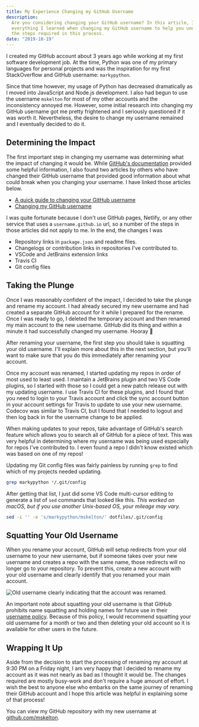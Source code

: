 ```yaml
---
title: My Experience Changing my GitHub Username
description:
  Are you considering changing your GitHub username? In this article, I discuss
  everything I learned when changing my GitHub username to help you understand
  the steps required in this process.
date: "2019-10-19"
---
```


I created my GitHub account about 3 years ago while working at my first software
development job. At the time, Python was one of my primary languages for
personal projects and was the inspiration for my first StackOverflow and GitHub
username: `markypython`.

Since that time however, my usage of Python has decreased dramatically as I
moved into JavaScript and Node.js development. I also had begun to use the
username `mskelton` for most of my other accounts and the inconsistency annoyed
me. However, some initial research into changing my GitHub username got me
pretty frightened and I seriously questioned if it was worth it. Nevertheless,
the desire to change my username remained and I eventually decided to do it.

## Determining the Impact

The first important step in changing my username was determining what the impact
of changing it would be. While
[GitHub's documentation](https://docs.github.com/en/account-and-profile/setting-up-and-managing-your-github-user-account/managing-user-account-settings/changing-your-github-username)
provided some helpful information, I also found two articles by others who have
changed their GitHub username that provided good information about what could
break when you changing your username. I have linked those articles below.

- [A quick guide to changing your GitHub username](https://www.freecodecamp.org/news/a-quick-guide-to-changing-your-github-username/)
- [Changing my GitHub username](https://www.nikhita.dev/changing-my-github-username)

I was quite fortunate because I don't use GitHub pages, Netlify, or any other
service that uses a `username.github.io` url, so a number of the steps in those
articles did not apply to me. In the end, the changes I was

- Repository links in `package.json` and readme files.
- Changelogs or contribution links in repositories I've contributed to.
- VSCode and JetBrains extension links
- Travis CI
- Git config files

## Taking the Plunge

Once I was reasonably confident of the impact, I decided to take the plunge and
rename my account. I had already secured my new username and had created a
separate GitHub account for it while I prepared for the rename. Once I was ready
to go, I deleted the temporary account and then renamed my main account to the
new username. GitHub did its thing and within a minute it had successfully
changed my username. Hooray 🎉

After renaming your username, the first step you should take is squatting your
old username. I'll explain more about this in the next section, but you'll want
to make sure that you do this immediately after renaming your account.

Once my account was renamed, I started updating my repos in order of most used
to least used. I maintain a JetBrains plugin and two VS Code plugins, so I
started with those so I could get a new patch release out with my updating
username. I use Travis CI for these plugins, and I found that you need to login
to your Travis account and click the sync account button in your account
settings for Travis to update to use your new username. Codecov was similar to
Travis CI, but I found that I needed to logout and then log back in for the
username change to be applied.

When making updates to your repos, take advantage of GitHub's search feature
which allows you to search all of GitHub for a piece of text. This was very
helpful in determining where my username was being used especially for repos
I've contributed to. I even found a repo I didn't know existed which was based
on one of my repos!

Updating my Git config files was fairly painless by running `grep` to find which
of my projects needed updating.

```bash
grep markypython */.git/config
```

After getting that list, I just did some VS Code multi-cursor editing to
generate a list of `sed` commands that looked like this. _This worked on macOS,
but if you use another Unix-based OS, your mileage may vary._

```bash
sed -i '' -e 's/markypython/mskelton/' dotfiles/.git/config
```

## Squatting Your Old Username

When you rename your account, GitHub will setup redirects from your old username
to your new username, but if someone takes over your new username and creates a
repo with the same name, those redirects will no longer go to your repository.
To prevent this, create a new account with your old username and clearly
identify that you renamed your main account.

![Old username clearly indicating that the account was renamed.](blog/username.png)

An important note about squatting your old username is that GitHub prohibits
name squatting and holding names for future use in their
[username policy](https://docs.github.com/en/github/site-policy/github-username-policy).
Because of this policy, I would recommend squatting your old username for a
month or two and then deleting your old account so it is available for other
users in the future.

## Wrapping It Up

Aside from the decision to start the processing of renaming my account at 9:30
PM on a Friday night, I am very happy that I decided to rename my account as it
was not nearly as bad as I thought it would be. The changes required are mostly
busy-work and don't require a huge amount of effort. I wish the best to anyone
else who embarks on the same journey of renaming their GitHub account and I hope
this article was helpful in explaining some of that process!

You can view my GitHub repository with my new username at
[github.com/mskelton](https://github.com/mskelton).
